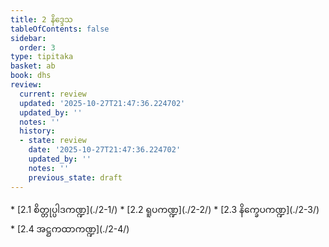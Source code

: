```yaml
---
title: 2 နိဒ္ဒေသ
tableOfContents: false
sidebar:
  order: 3
type: tipitaka
basket: ab
book: dhs
review:
  current: review
  updated: '2025-10-27T21:47:36.224702'
  updated_by: ''
  notes: ''
  history:
  - state: review
    date: '2025-10-27T21:47:36.224702'
    updated_by: ''
    notes: ''
    previous_state: draft
---
```



<ReviewStatus review={frontmatter.review} showDetails={true} />

<HypothesisAnnotation frontmatter={frontmatter} />

<DynamicBreadcrumb />



<TableOfContents book="dhs" section="2">
* [2.1 စိတ္တုပ္ပါဒကဏ္ဍ](./2-1/)
* [2.2 ရူပကဏ္ဍ](./2-2/)
* [2.3 နိက္ခေပကဏ္ဍ](./2-3/)
* [2.4 အဋ္ဌကထာကဏ္ဍ](./2-4/)
</TableOfContents>